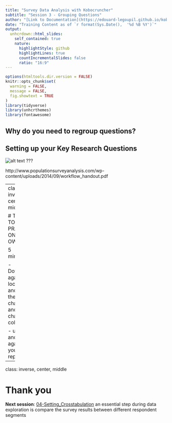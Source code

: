 ```yaml
---
title: "Survey Data Analysis with Kobocruncher"
subtitle: "Session 3 - Grouping Questions"
author: "[Link to Documentation](https://edouard-legoupil.github.io/kobocruncher/) -- [Link to Previous Session](02-Relabeling.html) -- [Link to Next Session](04-Setting_Crosstabulation.html)  "
date: "Training Content as of `r format(Sys.Date(),  '%d %B %Y')`"
output:
  unhcrdown::html_slides:
    self_contained: true
    nature:
      highlightStyle: github
      highlightLines: true
      countIncrementalSlides: false
      ratio: "16:9"
---
```


```r
options(htmltools.dir.version = FALSE)
knitr::opts_chunk$set(
  warning = FALSE,
  message = FALSE,
  fig.showtext = TRUE
)
library(tidyverse)
library(unhcrthemes)
library(fontawesome)
```

## Why do you need to regroup questions?


## Setting up your Key Research Questions


![alt text](../../inst/research.jpeg)
???

http://www.populationsurveyanalysis.com/wp-content/uploads/2014/09/workflow_handout.pdf


---
class: inverse, center, middle

# TIME TO PRACTISE ON YOUR OWN 

5 minutes! 

 - Download again locally and fill in the chapter and sub-chapter column
 
 - upload and knit again your report


---
class: inverse, center, middle

# Thank you

__Next session__:  [04-Setting_Crosstabulation](04-Setting_Crosstabulation.html) an essential step during data exploration is compare the survey results between different respondent segments
